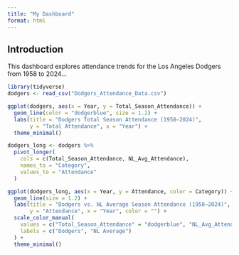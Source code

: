 ```yaml
---
title: "My Dashboard"
format: html
---
```


## Introduction

This dashboard explores attendance trends for the Los Angeles Dodgers from 1958 to 2024...

```r
library(tidyverse)
dodgers <- read_csv("Dodgers_Attendance_Data.csv")

ggplot(dodgers, aes(x = Year, y = Total_Season_Attendance)) +
  geom_line(color = "dodgerblue", size = 1.2) +
  labs(title = "Dodgers Total Season Attendance (1958–2024)",
       y = "Total Attendance", x = "Year") +
  theme_minimal()

dodgers_long <- dodgers %>%
  pivot_longer(
    cols = c(Total_Season_Attendance, NL_Avg_Attendance),
    names_to = "Category",
    values_to = "Attendance"
  )

ggplot(dodgers_long, aes(x = Year, y = Attendance, color = Category)) +
  geom_line(size = 1.2) +
  labs(title = "Dodgers vs. NL Average Season Attendance (1958–2024)",
       y = "Attendance", x = "Year", color = "") +
  scale_color_manual(
    values = c("Total_Season_Attendance" = "dodgerblue", "NL_Avg_Attendance" = "gray40"),
    labels = c("Dodgers", "NL Average")
  ) +
  theme_minimal()
```